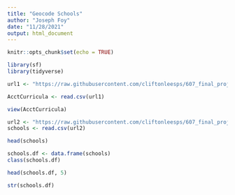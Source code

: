 ---
title: "Geocode Schools"
author: "Joseph Foy"
date: "11/28/2021"
output: html_document
---

```{r setup, include=FALSE}
knitr::opts_chunk$set(echo = TRUE)
```

```{r}
library(sf)
library(tidyverse)
```
```{r}
url1 <- "https://raw.githubusercontent.com/cliftonleesps/607_final_project/master/Acct_Curricula2.csv"
```

```{r}
AcctCurricula <- read.csv(url1)
```

```{r}
view(AcctCurricula)
```

```{r}
url2 <- "https://raw.githubusercontent.com/cliftonleesps/607_final_project/master/EDGE_GEOCODE_POSTSECSCH_2021.csv"
schools <- read.csv(url2)
```

```{r}
head(schools)  
```

```{r}
schools.df <- data.frame(schools)
class(schools.df)
```

```{r}
head(schools.df, 5)
```


```{r}
str(schools.df)
```


